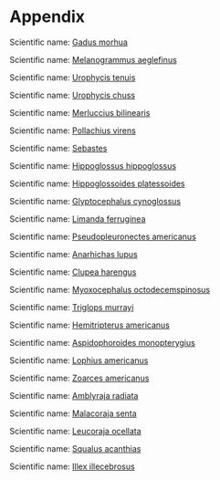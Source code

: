 # Appendix
<!-- This page has been automatically generated: do not edit by hand -->

\index{Morue franche} \index{Atlantic cod} \index{Gadus morhua} 

\index{Gadidae!Gadus morhua} 

Scientific name: [Gadus morhua](http://www.marinespecies.org/aphia.php?p=taxdetails&id=126436) 
 \newline
\begin{minipage}{1.0\textwidth}
 \begin{tabular}{c}
\includegraphics[width=5.5in]{../Figures-Actual/SS10_IDWMap-biomass.pdf} \\ 
\end{tabular} 
\captionof{figure}{Inverse distance weighted distribution of catch biomass (kg/tow) for Atlantic cod.}
\end{minipage} 

\begin{minipage}{1.0\textwidth}
 \begin{tabular}{ccc}
\includegraphics[width=1.8in]{../Figures-Actual/SS10_Stratified-biomass.pdf} & 
\includegraphics[width=1.8in]{../Figures-Actual/SS10_Distribution-usingbiomass.pdf} & 
\includegraphics[width=1.8in]{../Figures-Actual/SS10_BDcorrelations.pdf} \\ 
\end{tabular} 
\captionof{figure}{Stratified random estimates of biomass (kg/tow), D75 and D95 and the correlation between D75 and
biomass of Atlantic cod.}
\end{minipage} 

\begin{minipage}{1.0\textwidth}
 \begin{tabular}{ccc}
\includegraphics[width=1.8in]{../Figures-Actual/SS10_DepthDist.pdf} & 
\includegraphics[width=1.8in]{../Figures-Actual/SS10_TemperatureDist.pdf} & 
\includegraphics[width=1.8in]{../Figures-Actual/SS10_SalinityDist.pdf} \\ 
\end{tabular} 
\captionof{figure}{Catch distribution by depth, temperature and salinity of Atlantic cod.}
\end{minipage} 

\begin{minipage}{1.0\textwidth}
 \begin{tabular}{c}
\includegraphics[width=5in]{../Figures-Actual/SS10_LengthFreq-NAFO.pdf} \\ 
\end{tabular} 
\captionof{figure}{Length frequency distribution in NAFO units 4X and 4VW for Atlantic cod.}
\end{minipage} 

\begin{minipage}{1.0\textwidth}
 \begin{tabular}{c}
\includegraphics[width=5in]{../Figures-Actual/SS10_Condition4X4VW.pdf} \\ 
\end{tabular} 
\captionof{figure}{Average fish condition in NAFO units 4X and 4VW for Atlantic cod.}
\end{minipage} 

\begin{minipage}{1.0\textwidth}
 \begin{tabular}{c}
\includegraphics[width=5in]{../Figures-Actual/SS10_DDHSslopes.pdf} \\ 
\end{tabular} 
\captionof{figure}{DDHS slopes versus median stratum abundance. The last two digits of each stratum number is shown in
the figure for Atlantic cod.}
\end{minipage} 

\clearpage

\index{Aiglefin} \index{Haddock} \index{Melanogrammus aeglefinus} 

\index{Gadidae!Melanogrammus aeglefinus} 

Scientific name: [Melanogrammus aeglefinus](http://www.marinespecies.org/aphia.php?p=taxdetails&id=126437) 
 \newline
\begin{minipage}{1.0\textwidth}
 \begin{tabular}{c}
\includegraphics[width=5.5in]{../Figures-Actual/SS11_IDWMap-biomass.pdf} \\ 
\end{tabular} 
\captionof{figure}{Inverse distance weighted distribution of catch biomass (kg/tow) for Haddock.}
\end{minipage} 

\begin{minipage}{1.0\textwidth}
 \begin{tabular}{ccc}
\includegraphics[width=1.8in]{../Figures-Actual/SS11_Stratified-biomass.pdf} & 
\includegraphics[width=1.8in]{../Figures-Actual/SS11_Distribution-usingbiomass.pdf} & 
\includegraphics[width=1.8in]{../Figures-Actual/SS11_BDcorrelations.pdf} \\ 
\end{tabular} 
\captionof{figure}{Stratified random estimates of biomass (kg/tow), D75 and D95 and the correlation between D75 and
biomass of Haddock.}
\end{minipage} 

\begin{minipage}{1.0\textwidth}
 \begin{tabular}{ccc}
\includegraphics[width=1.8in]{../Figures-Actual/SS11_DepthDist.pdf} & 
\includegraphics[width=1.8in]{../Figures-Actual/SS11_TemperatureDist.pdf} & 
\includegraphics[width=1.8in]{../Figures-Actual/SS11_SalinityDist.pdf} \\ 
\end{tabular} 
\captionof{figure}{Catch distribution by depth, temperature and salinity of Haddock.}
\end{minipage} 

\begin{minipage}{1.0\textwidth}
 \begin{tabular}{c}
\includegraphics[width=5in]{../Figures-Actual/SS11_LengthFreq-NAFO.pdf} \\ 
\end{tabular} 
\captionof{figure}{Length frequency distribution in NAFO units 4X and 4VW for Haddock.}
\end{minipage} 

\begin{minipage}{1.0\textwidth}
 \begin{tabular}{c}
\includegraphics[width=5in]{../Figures-Actual/SS11_Condition4X4VW.pdf} \\ 
\end{tabular} 
\captionof{figure}{Average fish condition in NAFO units 4X and 4VW for Haddock.}
\end{minipage} 

\begin{minipage}{1.0\textwidth}
 \begin{tabular}{c}
\includegraphics[width=5in]{../Figures-Actual/SS11_DDHSslopes.pdf} \\ 
\end{tabular} 
\captionof{figure}{DDHS slopes versus median stratum abundance. The last two digits of each stratum number is shown in
the figure for Haddock.}
\end{minipage} 

\clearpage

\index{Merluche blanche} \index{White hake} \index{Urophycis tenuis} 

\index{Phycidae!Urophycis tenuis} 

Scientific name: [Urophycis tenuis](http://www.marinespecies.org/aphia.php?p=taxdetails&id=126504) 
 \newline
\begin{minipage}{1.0\textwidth}
 \begin{tabular}{c}
\includegraphics[width=5.5in]{../Figures-Actual/SS12_IDWMap-biomass.pdf} \\ 
\end{tabular} 
\captionof{figure}{Inverse distance weighted distribution of catch biomass (kg/tow) for White hake.}
\end{minipage} 

\begin{minipage}{1.0\textwidth}
 \begin{tabular}{ccc}
\includegraphics[width=1.8in]{../Figures-Actual/SS12_Stratified-biomass.pdf} & 
\includegraphics[width=1.8in]{../Figures-Actual/SS12_Distribution-usingbiomass.pdf} & 
\includegraphics[width=1.8in]{../Figures-Actual/SS12_BDcorrelations.pdf} \\ 
\end{tabular} 
\captionof{figure}{Stratified random estimates of biomass (kg/tow), D75 and D95 and the correlation between D75 and
biomass of White hake.}
\end{minipage} 

\begin{minipage}{1.0\textwidth}
 \begin{tabular}{ccc}
\includegraphics[width=1.8in]{../Figures-Actual/SS12_DepthDist.pdf} & 
\includegraphics[width=1.8in]{../Figures-Actual/SS12_TemperatureDist.pdf} & 
\includegraphics[width=1.8in]{../Figures-Actual/SS12_SalinityDist.pdf} \\ 
\end{tabular} 
\captionof{figure}{Catch distribution by depth, temperature and salinity of White hake.}
\end{minipage} 

\begin{minipage}{1.0\textwidth}
 \begin{tabular}{c}
\includegraphics[width=5in]{../Figures-Actual/SS12_LengthFreq-NAFO.pdf} \\ 
\end{tabular} 
\captionof{figure}{Length frequency distribution in NAFO units 4X and 4VW for White hake.}
\end{minipage} 

\begin{minipage}{1.0\textwidth}
 \begin{tabular}{c}
\includegraphics[width=5in]{../Figures-Actual/SS12_Condition4X4VW.pdf} \\ 
\end{tabular} 
\captionof{figure}{Average fish condition in NAFO units 4X and 4VW for White hake.}
\end{minipage} 

\begin{minipage}{1.0\textwidth}
 \begin{tabular}{c}
\includegraphics[width=5in]{../Figures-Actual/SS12_DDHSslopes.pdf} \\ 
\end{tabular} 
\captionof{figure}{DDHS slopes versus median stratum abundance. The last two digits of each stratum number is shown in
the figure for White hake.}
\end{minipage} 

\clearpage

\index{Merluche écureuil} \index{Red hake} \index{Urophycis chuss} 

\index{Phycidae!Urophycis chuss} 

Scientific name: [Urophycis chuss](http://www.marinespecies.org/aphia.php?p=taxdetails&id=126503) 
 \newline
\begin{minipage}{1.0\textwidth}
 \begin{tabular}{c}
\includegraphics[width=5.5in]{../Figures-Actual/SS13_IDWMap-biomass.pdf} \\ 
\end{tabular} 
\captionof{figure}{Inverse distance weighted distribution of catch biomass (kg/tow) for Red hake.}
\end{minipage} 

\begin{minipage}{1.0\textwidth}
 \begin{tabular}{ccc}
\includegraphics[width=1.8in]{../Figures-Actual/SS13_Stratified-biomass.pdf} & 
\includegraphics[width=1.8in]{../Figures-Actual/SS13_Distribution-usingbiomass.pdf} & 
\includegraphics[width=1.8in]{../Figures-Actual/SS13_BDcorrelations.pdf} \\ 
\end{tabular} 
\captionof{figure}{Stratified random estimates of biomass (kg/tow), D75 and D95 and the correlation between D75 and
biomass of Red hake.}
\end{minipage} 

\begin{minipage}{1.0\textwidth}
 \begin{tabular}{ccc}
\includegraphics[width=1.8in]{../Figures-Actual/SS13_DepthDist.pdf} & 
\includegraphics[width=1.8in]{../Figures-Actual/SS13_TemperatureDist.pdf} & 
\includegraphics[width=1.8in]{../Figures-Actual/SS13_SalinityDist.pdf} \\ 
\end{tabular} 
\captionof{figure}{Catch distribution by depth, temperature and salinity of Red hake.}
\end{minipage} 

\begin{minipage}{1.0\textwidth}
 \begin{tabular}{c}
\includegraphics[width=5in]{../Figures-Actual/SS13_LengthFreq-NAFO.pdf} \\ 
\end{tabular} 
\captionof{figure}{Length frequency distribution in NAFO units 4X and 4VW for Red hake.}
\end{minipage} 

\begin{minipage}{1.0\textwidth}
 \begin{tabular}{c}
\includegraphics[width=5in]{../Figures-Actual/SS13_Condition4X4VW.pdf} \\ 
\end{tabular} 
\captionof{figure}{Average fish condition in NAFO units 4X and 4VW for Red hake.}
\end{minipage} 

\begin{minipage}{1.0\textwidth}
 \begin{tabular}{c}
\includegraphics[width=5in]{../Figures-Actual/SS13_DDHSslopes.pdf} \\ 
\end{tabular} 
\captionof{figure}{DDHS slopes versus median stratum abundance. The last two digits of each stratum number is shown in
the figure for Red hake.}
\end{minipage} 

\clearpage

\index{Merlu argenté} \index{Silver hake} \index{Merluccius bilinearis} 

\index{Merlucciidae!Merluccius bilinearis} 

Scientific name: [Merluccius bilinearis](http://www.marinespecies.org/aphia.php?p=taxdetails&id=158962) 
 \newline
\begin{minipage}{1.0\textwidth}
 \begin{tabular}{c}
\includegraphics[width=5.5in]{../Figures-Actual/SS14_IDWMap-biomass.pdf} \\ 
\end{tabular} 
\captionof{figure}{Inverse distance weighted distribution of catch biomass (kg/tow) for Silver hake.}
\end{minipage} 

\begin{minipage}{1.0\textwidth}
 \begin{tabular}{ccc}
\includegraphics[width=1.8in]{../Figures-Actual/SS14_Stratified-biomass.pdf} & 
\includegraphics[width=1.8in]{../Figures-Actual/SS14_Distribution-usingbiomass.pdf} & 
\includegraphics[width=1.8in]{../Figures-Actual/SS14_BDcorrelations.pdf} \\ 
\end{tabular} 
\captionof{figure}{Stratified random estimates of biomass (kg/tow), D75 and D95 and the correlation between D75 and
biomass of Silver hake.}
\end{minipage} 

\begin{minipage}{1.0\textwidth}
 \begin{tabular}{ccc}
\includegraphics[width=1.8in]{../Figures-Actual/SS14_DepthDist.pdf} & 
\includegraphics[width=1.8in]{../Figures-Actual/SS14_TemperatureDist.pdf} & 
\includegraphics[width=1.8in]{../Figures-Actual/SS14_SalinityDist.pdf} \\ 
\end{tabular} 
\captionof{figure}{Catch distribution by depth, temperature and salinity of Silver hake.}
\end{minipage} 

\begin{minipage}{1.0\textwidth}
 \begin{tabular}{c}
\includegraphics[width=5in]{../Figures-Actual/SS14_LengthFreq-NAFO.pdf} \\ 
\end{tabular} 
\captionof{figure}{Length frequency distribution in NAFO units 4X and 4VW for Silver hake.}
\end{minipage} 

\begin{minipage}{1.0\textwidth}
 \begin{tabular}{c}
\includegraphics[width=5in]{../Figures-Actual/SS14_Condition4X4VW.pdf} \\ 
\end{tabular} 
\captionof{figure}{Average fish condition in NAFO units 4X and 4VW for Silver hake.}
\end{minipage} 

\begin{minipage}{1.0\textwidth}
 \begin{tabular}{c}
\includegraphics[width=5in]{../Figures-Actual/SS14_DDHSslopes.pdf} \\ 
\end{tabular} 
\captionof{figure}{DDHS slopes versus median stratum abundance. The last two digits of each stratum number is shown in
the figure for Silver hake.}
\end{minipage} 

\clearpage

\index{Goberge} \index{Pollock} \index{Pollachius virens} 

\index{Gadidae!Pollachius virens} 

Scientific name: [Pollachius virens](http://www.marinespecies.org/aphia.php?p=taxdetails&id=126441) 
 \newline
\begin{minipage}{1.0\textwidth}
 \begin{tabular}{c}
\includegraphics[width=5.5in]{../Figures-Actual/SS16_IDWMap-biomass.pdf} \\ 
\end{tabular} 
\captionof{figure}{Inverse distance weighted distribution of catch biomass (kg/tow) for Pollock.}
\end{minipage} 

\begin{minipage}{1.0\textwidth}
 \begin{tabular}{ccc}
\includegraphics[width=1.8in]{../Figures-Actual/SS16_Stratified-biomass.pdf} & 
\includegraphics[width=1.8in]{../Figures-Actual/SS16_Distribution-usingbiomass.pdf} & 
\includegraphics[width=1.8in]{../Figures-Actual/SS16_BDcorrelations.pdf} \\ 
\end{tabular} 
\captionof{figure}{Stratified random estimates of biomass (kg/tow), D75 and D95 and the correlation between D75 and
biomass of Pollock.}
\end{minipage} 

\begin{minipage}{1.0\textwidth}
 \begin{tabular}{ccc}
\includegraphics[width=1.8in]{../Figures-Actual/SS16_DepthDist.pdf} & 
\includegraphics[width=1.8in]{../Figures-Actual/SS16_TemperatureDist.pdf} & 
\includegraphics[width=1.8in]{../Figures-Actual/SS16_SalinityDist.pdf} \\ 
\end{tabular} 
\captionof{figure}{Catch distribution by depth, temperature and salinity of Pollock.}
\end{minipage} 

\begin{minipage}{1.0\textwidth}
 \begin{tabular}{c}
\includegraphics[width=5in]{../Figures-Actual/SS16_LengthFreq-NAFO.pdf} \\ 
\end{tabular} 
\captionof{figure}{Length frequency distribution in NAFO units 4X and 4VW for Pollock.}
\end{minipage} 

\begin{minipage}{1.0\textwidth}
 \begin{tabular}{c}
\includegraphics[width=5in]{../Figures-Actual/SS16_Condition4X4VW.pdf} \\ 
\end{tabular} 
\captionof{figure}{Average fish condition in NAFO units 4X and 4VW for Pollock.}
\end{minipage} 

\begin{minipage}{1.0\textwidth}
 \begin{tabular}{c}
\includegraphics[width=5in]{../Figures-Actual/SS16_DDHSslopes.pdf} \\ 
\end{tabular} 
\captionof{figure}{DDHS slopes versus median stratum abundance. The last two digits of each stratum number is shown in
the figure for Pollock.}
\end{minipage} 

\clearpage

\index{Sébastes de l'Atlantique} \index{Atlantic redfishes} \index{Sebastes} 

\index{Sebastidae!Sebastes} 

Scientific name: [Sebastes](http://www.marinespecies.org/aphia.php?p=taxdetails&id=126175) 
 \newline
\begin{minipage}{1.0\textwidth}
 \begin{tabular}{c}
\includegraphics[width=5.5in]{../Figures-Actual/SS23_IDWMap-biomass.pdf} \\ 
\end{tabular} 
\captionof{figure}{Inverse distance weighted distribution of catch biomass (kg/tow) for Atlantic redfishes.}
\end{minipage} 

\begin{minipage}{1.0\textwidth}
 \begin{tabular}{ccc}
\includegraphics[width=1.8in]{../Figures-Actual/SS23_Stratified-biomass.pdf} & 
\includegraphics[width=1.8in]{../Figures-Actual/SS23_Distribution-usingbiomass.pdf} & 
\includegraphics[width=1.8in]{../Figures-Actual/SS23_BDcorrelations.pdf} \\ 
\end{tabular} 
\captionof{figure}{Stratified random estimates of biomass (kg/tow), D75 and D95 and the correlation between D75 and
biomass of Atlantic redfishes.}
\end{minipage} 

\begin{minipage}{1.0\textwidth}
 \begin{tabular}{ccc}
\includegraphics[width=1.8in]{../Figures-Actual/SS23_DepthDist.pdf} & 
\includegraphics[width=1.8in]{../Figures-Actual/SS23_TemperatureDist.pdf} & 
\includegraphics[width=1.8in]{../Figures-Actual/SS23_SalinityDist.pdf} \\ 
\end{tabular} 
\captionof{figure}{Catch distribution by depth, temperature and salinity of Atlantic redfishes.}
\end{minipage} 

\begin{minipage}{1.0\textwidth}
 \begin{tabular}{c}
\includegraphics[width=5in]{../Figures-Actual/SS23_LengthFreq-NAFO.pdf} \\ 
\end{tabular} 
\captionof{figure}{Length frequency distribution in NAFO units 4X and 4VW for Atlantic redfishes.}
\end{minipage} 

\begin{minipage}{1.0\textwidth}
 \begin{tabular}{c}
\includegraphics[width=5in]{../Figures-Actual/SS23_Condition4X4VW.pdf} \\ 
\end{tabular} 
\captionof{figure}{Average fish condition in NAFO units 4X and 4VW for Atlantic redfishes.}
\end{minipage} 

\begin{minipage}{1.0\textwidth}
 \begin{tabular}{c}
\includegraphics[width=5in]{../Figures-Actual/SS23_DDHSslopes.pdf} \\ 
\end{tabular} 
\captionof{figure}{DDHS slopes versus median stratum abundance. The last two digits of each stratum number is shown in
the figure for Atlantic redfishes.}
\end{minipage} 

\clearpage

\index{Flétan de l'Atlantique} \index{Atlantic halibut} \index{Hippoglossus hippoglossus} 

\index{Pleuronectidae!Hippoglossus hippoglossus} 

Scientific name: [Hippoglossus hippoglossus](http://www.marinespecies.org/aphia.php?p=taxdetails&id=127138) 
 \newline
\begin{minipage}{1.0\textwidth}
 \begin{tabular}{c}
\includegraphics[width=5.5in]{../Figures-Actual/SS30_IDWMap-biomass.pdf} \\ 
\end{tabular} 
\captionof{figure}{Inverse distance weighted distribution of catch biomass (kg/tow) for Atlantic halibut.}
\end{minipage} 

\begin{minipage}{1.0\textwidth}
 \begin{tabular}{ccc}
\includegraphics[width=1.8in]{../Figures-Actual/SS30_Stratified-biomass.pdf} & 
\includegraphics[width=1.8in]{../Figures-Actual/SS30_Distribution-usingbiomass.pdf} & 
\includegraphics[width=1.8in]{../Figures-Actual/SS30_BDcorrelations.pdf} \\ 
\end{tabular} 
\captionof{figure}{Stratified random estimates of biomass (kg/tow), D75 and D95 and the correlation between D75 and
biomass of Atlantic halibut.}
\end{minipage} 

\begin{minipage}{1.0\textwidth}
 \begin{tabular}{ccc}
\includegraphics[width=1.8in]{../Figures-Actual/SS30_DepthDist.pdf} & 
\includegraphics[width=1.8in]{../Figures-Actual/SS30_TemperatureDist.pdf} & 
\includegraphics[width=1.8in]{../Figures-Actual/SS30_SalinityDist.pdf} \\ 
\end{tabular} 
\captionof{figure}{Catch distribution by depth, temperature and salinity of Atlantic halibut.}
\end{minipage} 

\begin{minipage}{1.0\textwidth}
 \begin{tabular}{c}
\includegraphics[width=5in]{../Figures-Actual/SS30_LengthFreq-NAFO.pdf} \\ 
\end{tabular} 
\captionof{figure}{Length frequency distribution in NAFO units 4X and 4VW for Atlantic halibut.}
\end{minipage} 

\begin{minipage}{1.0\textwidth}
 \begin{tabular}{c}
\includegraphics[width=5in]{../Figures-Actual/SS30_Condition4X4VW.pdf} \\ 
\end{tabular} 
\captionof{figure}{Average fish condition in NAFO units 4X and 4VW for Atlantic halibut.}
\end{minipage} 

\begin{minipage}{1.0\textwidth}
 \begin{tabular}{c}
\includegraphics[width=5in]{../Figures-Actual/SS30_DDHSslopes.pdf} \\ 
\end{tabular} 
\captionof{figure}{DDHS slopes versus median stratum abundance. The last two digits of each stratum number is shown in
the figure for Atlantic halibut.}
\end{minipage} 

\clearpage

\index{Plie canadienne} \index{American plaice} \index{Hippoglossoides platessoides} 

\index{Pleuronectidae!Hippoglossoides platessoides} 

Scientific name: [Hippoglossoides platessoides](http://www.marinespecies.org/aphia.php?p=taxdetails&id=127137) 
 \newline
\begin{minipage}{1.0\textwidth}
 \begin{tabular}{c}
\includegraphics[width=5.5in]{../Figures-Actual/SS40_IDWMap-biomass.pdf} \\ 
\end{tabular} 
\captionof{figure}{Inverse distance weighted distribution of catch biomass (kg/tow) for American plaice.}
\end{minipage} 

\begin{minipage}{1.0\textwidth}
 \begin{tabular}{ccc}
\includegraphics[width=1.8in]{../Figures-Actual/SS40_Stratified-biomass.pdf} & 
\includegraphics[width=1.8in]{../Figures-Actual/SS40_Distribution-usingbiomass.pdf} & 
\includegraphics[width=1.8in]{../Figures-Actual/SS40_BDcorrelations.pdf} \\ 
\end{tabular} 
\captionof{figure}{Stratified random estimates of biomass (kg/tow), D75 and D95 and the correlation between D75 and
biomass of American plaice.}
\end{minipage} 

\begin{minipage}{1.0\textwidth}
 \begin{tabular}{ccc}
\includegraphics[width=1.8in]{../Figures-Actual/SS40_DepthDist.pdf} & 
\includegraphics[width=1.8in]{../Figures-Actual/SS40_TemperatureDist.pdf} & 
\includegraphics[width=1.8in]{../Figures-Actual/SS40_SalinityDist.pdf} \\ 
\end{tabular} 
\captionof{figure}{Catch distribution by depth, temperature and salinity of American plaice.}
\end{minipage} 

\begin{minipage}{1.0\textwidth}
 \begin{tabular}{c}
\includegraphics[width=5in]{../Figures-Actual/SS40_LengthFreq-NAFO.pdf} \\ 
\end{tabular} 
\captionof{figure}{Length frequency distribution in NAFO units 4X and 4VW for American plaice.}
\end{minipage} 

\begin{minipage}{1.0\textwidth}
 \begin{tabular}{c}
\includegraphics[width=5in]{../Figures-Actual/SS40_Condition4X4VW.pdf} \\ 
\end{tabular} 
\captionof{figure}{Average fish condition in NAFO units 4X and 4VW for American plaice.}
\end{minipage} 

\begin{minipage}{1.0\textwidth}
 \begin{tabular}{c}
\includegraphics[width=5in]{../Figures-Actual/SS40_DDHSslopes.pdf} \\ 
\end{tabular} 
\captionof{figure}{DDHS slopes versus median stratum abundance. The last two digits of each stratum number is shown in
the figure for American plaice.}
\end{minipage} 

\clearpage

\index{Plie grise} \index{Witch flounder} \index{Glyptocephalus cynoglossus} 

\index{Pleuronectidae!Glyptocephalus cynoglossus} 

Scientific name: [Glyptocephalus cynoglossus](http://www.marinespecies.org/aphia.php?p=taxdetails&id=127136) 
 \newline
\begin{minipage}{1.0\textwidth}
 \begin{tabular}{c}
\includegraphics[width=5.5in]{../Figures-Actual/SS41_IDWMap-biomass.pdf} \\ 
\end{tabular} 
\captionof{figure}{Inverse distance weighted distribution of catch biomass (kg/tow) for Witch flounder.}
\end{minipage} 

\begin{minipage}{1.0\textwidth}
 \begin{tabular}{ccc}
\includegraphics[width=1.8in]{../Figures-Actual/SS41_Stratified-biomass.pdf} & 
\includegraphics[width=1.8in]{../Figures-Actual/SS41_Distribution-usingbiomass.pdf} & 
\includegraphics[width=1.8in]{../Figures-Actual/SS41_BDcorrelations.pdf} \\ 
\end{tabular} 
\captionof{figure}{Stratified random estimates of biomass (kg/tow), D75 and D95 and the correlation between D75 and
biomass of Witch flounder.}
\end{minipage} 

\begin{minipage}{1.0\textwidth}
 \begin{tabular}{ccc}
\includegraphics[width=1.8in]{../Figures-Actual/SS41_DepthDist.pdf} & 
\includegraphics[width=1.8in]{../Figures-Actual/SS41_TemperatureDist.pdf} & 
\includegraphics[width=1.8in]{../Figures-Actual/SS41_SalinityDist.pdf} \\ 
\end{tabular} 
\captionof{figure}{Catch distribution by depth, temperature and salinity of Witch flounder.}
\end{minipage} 

\begin{minipage}{1.0\textwidth}
 \begin{tabular}{c}
\includegraphics[width=5in]{../Figures-Actual/SS41_LengthFreq-NAFO.pdf} \\ 
\end{tabular} 
\captionof{figure}{Length frequency distribution in NAFO units 4X and 4VW for Witch flounder.}
\end{minipage} 

\begin{minipage}{1.0\textwidth}
 \begin{tabular}{c}
\includegraphics[width=5in]{../Figures-Actual/SS41_Condition4X4VW.pdf} \\ 
\end{tabular} 
\captionof{figure}{Average fish condition in NAFO units 4X and 4VW for Witch flounder.}
\end{minipage} 

\begin{minipage}{1.0\textwidth}
 \begin{tabular}{c}
\includegraphics[width=5in]{../Figures-Actual/SS41_DDHSslopes.pdf} \\ 
\end{tabular} 
\captionof{figure}{DDHS slopes versus median stratum abundance. The last two digits of each stratum number is shown in
the figure for Witch flounder.}
\end{minipage} 

\clearpage

\index{Limande à queue jaune} \index{Yellowtail flounder} \index{Limanda ferruginea} 

\index{Pleuronectidae!Limanda ferruginea} 

Scientific name: [Limanda ferruginea](http://www.marinespecies.org/aphia.php?p=taxdetails&id=158879) 
 \newline
\begin{minipage}{1.0\textwidth}
 \begin{tabular}{c}
\includegraphics[width=5.5in]{../Figures-Actual/SS42_IDWMap-biomass.pdf} \\ 
\end{tabular} 
\captionof{figure}{Inverse distance weighted distribution of catch biomass (kg/tow) for Yellowtail flounder.}
\end{minipage} 

\begin{minipage}{1.0\textwidth}
 \begin{tabular}{ccc}
\includegraphics[width=1.8in]{../Figures-Actual/SS42_Stratified-biomass.pdf} & 
\includegraphics[width=1.8in]{../Figures-Actual/SS42_Distribution-usingbiomass.pdf} & 
\includegraphics[width=1.8in]{../Figures-Actual/SS42_BDcorrelations.pdf} \\ 
\end{tabular} 
\captionof{figure}{Stratified random estimates of biomass (kg/tow), D75 and D95 and the correlation between D75 and
biomass of Yellowtail flounder.}
\end{minipage} 

\begin{minipage}{1.0\textwidth}
 \begin{tabular}{ccc}
\includegraphics[width=1.8in]{../Figures-Actual/SS42_DepthDist.pdf} & 
\includegraphics[width=1.8in]{../Figures-Actual/SS42_TemperatureDist.pdf} & 
\includegraphics[width=1.8in]{../Figures-Actual/SS42_SalinityDist.pdf} \\ 
\end{tabular} 
\captionof{figure}{Catch distribution by depth, temperature and salinity of Yellowtail flounder.}
\end{minipage} 

\begin{minipage}{1.0\textwidth}
 \begin{tabular}{c}
\includegraphics[width=5in]{../Figures-Actual/SS42_LengthFreq-NAFO.pdf} \\ 
\end{tabular} 
\captionof{figure}{Length frequency distribution in NAFO units 4X and 4VW for Yellowtail flounder.}
\end{minipage} 

\begin{minipage}{1.0\textwidth}
 \begin{tabular}{c}
\includegraphics[width=5in]{../Figures-Actual/SS42_Condition4X4VW.pdf} \\ 
\end{tabular} 
\captionof{figure}{Average fish condition in NAFO units 4X and 4VW for Yellowtail flounder.}
\end{minipage} 

\begin{minipage}{1.0\textwidth}
 \begin{tabular}{c}
\includegraphics[width=5in]{../Figures-Actual/SS42_DDHSslopes.pdf} \\ 
\end{tabular} 
\captionof{figure}{DDHS slopes versus median stratum abundance. The last two digits of each stratum number is shown in
the figure for Yellowtail flounder.}
\end{minipage} 

\clearpage

\index{Limande-plie rouge} \index{Winter flounder} \index{Pseudopleuronectes americanus} 

\index{Pleuronectidae!Pseudopleuronectes americanus} 

Scientific name: [Pseudopleuronectes americanus](http://www.marinespecies.org/aphia.php?p=taxdetails&id=158885) 
 \newline
\begin{minipage}{1.0\textwidth}
 \begin{tabular}{c}
\includegraphics[width=5.5in]{../Figures-Actual/SS43_IDWMap-biomass.pdf} \\ 
\end{tabular} 
\captionof{figure}{Inverse distance weighted distribution of catch biomass (kg/tow) for Winter flounder.}
\end{minipage} 

\begin{minipage}{1.0\textwidth}
 \begin{tabular}{ccc}
\includegraphics[width=1.8in]{../Figures-Actual/SS43_Stratified-biomass.pdf} & 
\includegraphics[width=1.8in]{../Figures-Actual/SS43_Distribution-usingbiomass.pdf} & 
\includegraphics[width=1.8in]{../Figures-Actual/SS43_BDcorrelations.pdf} \\ 
\end{tabular} 
\captionof{figure}{Stratified random estimates of biomass (kg/tow), D75 and D95 and the correlation between D75 and
biomass of Winter flounder.}
\end{minipage} 

\begin{minipage}{1.0\textwidth}
 \begin{tabular}{ccc}
\includegraphics[width=1.8in]{../Figures-Actual/SS43_DepthDist.pdf} & 
\includegraphics[width=1.8in]{../Figures-Actual/SS43_TemperatureDist.pdf} & 
\includegraphics[width=1.8in]{../Figures-Actual/SS43_SalinityDist.pdf} \\ 
\end{tabular} 
\captionof{figure}{Catch distribution by depth, temperature and salinity of Winter flounder.}
\end{minipage} 

\begin{minipage}{1.0\textwidth}
 \begin{tabular}{c}
\includegraphics[width=5in]{../Figures-Actual/SS43_LengthFreq-NAFO.pdf} \\ 
\end{tabular} 
\captionof{figure}{Length frequency distribution in NAFO units 4X and 4VW for Winter flounder.}
\end{minipage} 

\begin{minipage}{1.0\textwidth}
 \begin{tabular}{c}
\includegraphics[width=5in]{../Figures-Actual/SS43_Condition4X4VW.pdf} \\ 
\end{tabular} 
\captionof{figure}{Average fish condition in NAFO units 4X and 4VW for Winter flounder.}
\end{minipage} 

\begin{minipage}{1.0\textwidth}
 \begin{tabular}{c}
\includegraphics[width=5in]{../Figures-Actual/SS43_DDHSslopes.pdf} \\ 
\end{tabular} 
\captionof{figure}{DDHS slopes versus median stratum abundance. The last two digits of each stratum number is shown in
the figure for Winter flounder.}
\end{minipage} 

\clearpage

\index{Loup atlantique} \index{Atlantic wolffish} \index{Anarhichas lupus} 

\index{Anarhichadidae!Anarhichas lupus} 

Scientific name: [Anarhichas lupus](http://www.marinespecies.org/aphia.php?p=taxdetails&id=126758) 
 \newline
\begin{minipage}{1.0\textwidth}
 \begin{tabular}{c}
\includegraphics[width=5.5in]{../Figures-Actual/SS50_IDWMap-biomass.pdf} \\ 
\end{tabular} 
\captionof{figure}{Inverse distance weighted distribution of catch biomass (kg/tow) for Atlantic wolffish.}
\end{minipage} 

\begin{minipage}{1.0\textwidth}
 \begin{tabular}{ccc}
\includegraphics[width=1.8in]{../Figures-Actual/SS50_Stratified-biomass.pdf} & 
\includegraphics[width=1.8in]{../Figures-Actual/SS50_Distribution-usingbiomass.pdf} & 
\includegraphics[width=1.8in]{../Figures-Actual/SS50_BDcorrelations.pdf} \\ 
\end{tabular} 
\captionof{figure}{Stratified random estimates of biomass (kg/tow), D75 and D95 and the correlation between D75 and
biomass of Atlantic wolffish.}
\end{minipage} 

\begin{minipage}{1.0\textwidth}
 \begin{tabular}{ccc}
\includegraphics[width=1.8in]{../Figures-Actual/SS50_DepthDist.pdf} & 
\includegraphics[width=1.8in]{../Figures-Actual/SS50_TemperatureDist.pdf} & 
\includegraphics[width=1.8in]{../Figures-Actual/SS50_SalinityDist.pdf} \\ 
\end{tabular} 
\captionof{figure}{Catch distribution by depth, temperature and salinity of Atlantic wolffish.}
\end{minipage} 

\begin{minipage}{1.0\textwidth}
 \begin{tabular}{c}
\includegraphics[width=5in]{../Figures-Actual/SS50_LengthFreq-NAFO.pdf} \\ 
\end{tabular} 
\captionof{figure}{Length frequency distribution in NAFO units 4X and 4VW for Atlantic wolffish.}
\end{minipage} 

\begin{minipage}{1.0\textwidth}
 \begin{tabular}{c}
\includegraphics[width=5in]{../Figures-Actual/SS50_Condition4X4VW.pdf} \\ 
\end{tabular} 
\captionof{figure}{Average fish condition in NAFO units 4X and 4VW for Atlantic wolffish.}
\end{minipage} 

\begin{minipage}{1.0\textwidth}
 \begin{tabular}{c}
\includegraphics[width=5in]{../Figures-Actual/SS50_DDHSslopes.pdf} \\ 
\end{tabular} 
\captionof{figure}{DDHS slopes versus median stratum abundance. The last two digits of each stratum number is shown in
the figure for Atlantic wolffish.}
\end{minipage} 

\clearpage

\index{Hareng de l'Atlantique} \index{Atlantic herring} \index{Clupea harengus} 

\index{Clupeidae!Clupea harengus} 

Scientific name: [Clupea harengus](http://www.marinespecies.org/aphia.php?p=taxdetails&id=126417) 
 \newline
\begin{minipage}{1.0\textwidth}
 \begin{tabular}{c}
\includegraphics[width=5.5in]{../Figures-Actual/SS60_IDWMap-biomass.pdf} \\ 
\end{tabular} 
\captionof{figure}{Inverse distance weighted distribution of catch biomass (kg/tow) for Atlantic herring.}
\end{minipage} 

\begin{minipage}{1.0\textwidth}
 \begin{tabular}{ccc}
\includegraphics[width=1.8in]{../Figures-Actual/SS60_Stratified-biomass.pdf} & 
\includegraphics[width=1.8in]{../Figures-Actual/SS60_Distribution-usingbiomass.pdf} & 
\includegraphics[width=1.8in]{../Figures-Actual/SS60_BDcorrelations.pdf} \\ 
\end{tabular} 
\captionof{figure}{Stratified random estimates of biomass (kg/tow), D75 and D95 and the correlation between D75 and
biomass of Atlantic herring.}
\end{minipage} 

\begin{minipage}{1.0\textwidth}
 \begin{tabular}{ccc}
\includegraphics[width=1.8in]{../Figures-Actual/SS60_DepthDist.pdf} & 
\includegraphics[width=1.8in]{../Figures-Actual/SS60_TemperatureDist.pdf} & 
\includegraphics[width=1.8in]{../Figures-Actual/SS60_SalinityDist.pdf} \\ 
\end{tabular} 
\captionof{figure}{Catch distribution by depth, temperature and salinity of Atlantic herring.}
\end{minipage} 

\begin{minipage}{1.0\textwidth}
 \begin{tabular}{c}
\includegraphics[width=5in]{../Figures-Actual/SS60_LengthFreq-NAFO.pdf} \\ 
\end{tabular} 
\captionof{figure}{Length frequency distribution in NAFO units 4X and 4VW for Atlantic herring.}
\end{minipage} 

\begin{minipage}{1.0\textwidth}
 \begin{tabular}{c}
\includegraphics[width=5in]{../Figures-Actual/SS60_Condition4X4VW.pdf} \\ 
\end{tabular} 
\captionof{figure}{Average fish condition in NAFO units 4X and 4VW for Atlantic herring.}
\end{minipage} 

\begin{minipage}{1.0\textwidth}
 \begin{tabular}{c}
\includegraphics[width=5in]{../Figures-Actual/SS60_DDHSslopes.pdf} \\ 
\end{tabular} 
\captionof{figure}{DDHS slopes versus median stratum abundance. The last two digits of each stratum number is shown in
the figure for Atlantic herring.}
\end{minipage} 

\clearpage

\index{Chaboisseau à dix-huit épines} \index{Longhorn sculpin} \index{Myoxocephalus octodecemspinosus} 

\index{Cottidae!Myoxocephalus octodecemspinosus} 

Scientific name: [Myoxocephalus octodecemspinosus](http://www.marinespecies.org/aphia.php?p=taxdetails&id=159520) 
 \newline
\begin{minipage}{1.0\textwidth}
 \begin{tabular}{c}
\includegraphics[width=5.5in]{../Figures-Actual/SS300_IDWMap-biomass.pdf} \\ 
\end{tabular} 
\captionof{figure}{Inverse distance weighted distribution of catch biomass (kg/tow) for Longhorn sculpin.}
\end{minipage} 

\begin{minipage}{1.0\textwidth}
 \begin{tabular}{ccc}
\includegraphics[width=1.8in]{../Figures-Actual/SS300_Stratified-biomass.pdf} & 
\includegraphics[width=1.8in]{../Figures-Actual/SS300_Distribution-usingbiomass.pdf} & 
\includegraphics[width=1.8in]{../Figures-Actual/SS300_BDcorrelations.pdf} \\ 
\end{tabular} 
\captionof{figure}{Stratified random estimates of biomass (kg/tow), D75 and D95 and the correlation between D75 and
biomass of Longhorn sculpin.}
\end{minipage} 

\begin{minipage}{1.0\textwidth}
 \begin{tabular}{ccc}
\includegraphics[width=1.8in]{../Figures-Actual/SS300_DepthDist.pdf} & 
\includegraphics[width=1.8in]{../Figures-Actual/SS300_TemperatureDist.pdf} & 
\includegraphics[width=1.8in]{../Figures-Actual/SS300_SalinityDist.pdf} \\ 
\end{tabular} 
\captionof{figure}{Catch distribution by depth, temperature and salinity of Longhorn sculpin.}
\end{minipage} 

\begin{minipage}{1.0\textwidth}
 \begin{tabular}{c}
\includegraphics[width=5in]{../Figures-Actual/SS300_LengthFreq-NAFO.pdf} \\ 
\end{tabular} 
\captionof{figure}{Length frequency distribution in NAFO units 4X and 4VW for Longhorn sculpin.}
\end{minipage} 

\begin{minipage}{1.0\textwidth}
 \begin{tabular}{c}
\includegraphics[width=5in]{../Figures-Actual/SS300_Condition4X4VW.pdf} \\ 
\end{tabular} 
\captionof{figure}{Average fish condition in NAFO units 4X and 4VW for Longhorn sculpin.}
\end{minipage} 

\begin{minipage}{1.0\textwidth}
 \begin{tabular}{c}
\includegraphics[width=5in]{../Figures-Actual/SS300_DDHSslopes.pdf} \\ 
\end{tabular} 
\captionof{figure}{DDHS slopes versus median stratum abundance. The last two digits of each stratum number is shown in
the figure for Longhorn sculpin.}
\end{minipage} 

\clearpage

\index{Faux-trigle armé} \index{Moustache sculpin} \index{Triglops murrayi} 

\index{Cottidae!Triglops murrayi} 

Scientific name: [Triglops murrayi](http://www.marinespecies.org/aphia.php?p=taxdetails&id=127205) 
 \newline
\begin{minipage}{1.0\textwidth}
 \begin{tabular}{c}
\includegraphics[width=5.5in]{../Figures-Actual/SS304_IDWMap-biomass.pdf} \\ 
\end{tabular} 
\captionof{figure}{Inverse distance weighted distribution of catch biomass (kg/tow) for Moustache sculpin.}
\end{minipage} 

\begin{minipage}{1.0\textwidth}
 \begin{tabular}{ccc}
\includegraphics[width=1.8in]{../Figures-Actual/SS304_Stratified-biomass.pdf} & 
\includegraphics[width=1.8in]{../Figures-Actual/SS304_Distribution-usingbiomass.pdf} & 
\includegraphics[width=1.8in]{../Figures-Actual/SS304_BDcorrelations.pdf} \\ 
\end{tabular} 
\captionof{figure}{Stratified random estimates of biomass (kg/tow), D75 and D95 and the correlation between D75 and
biomass of Moustache sculpin.}
\end{minipage} 

\begin{minipage}{1.0\textwidth}
 \begin{tabular}{ccc}
\includegraphics[width=1.8in]{../Figures-Actual/SS304_DepthDist.pdf} & 
\includegraphics[width=1.8in]{../Figures-Actual/SS304_TemperatureDist.pdf} & 
\includegraphics[width=1.8in]{../Figures-Actual/SS304_SalinityDist.pdf} \\ 
\end{tabular} 
\captionof{figure}{Catch distribution by depth, temperature and salinity of Moustache sculpin.}
\end{minipage} 

\begin{minipage}{1.0\textwidth}
 \begin{tabular}{c}
\includegraphics[width=5in]{../Figures-Actual/SS304_LengthFreq-NAFO.pdf} \\ 
\end{tabular} 
\captionof{figure}{Length frequency distribution in NAFO units 4X and 4VW for Moustache sculpin.}
\end{minipage} 

\begin{minipage}{1.0\textwidth}
 \begin{tabular}{c}
\includegraphics[width=5in]{../Figures-Actual/SS304_Condition4X4VW.pdf} \\ 
\end{tabular} 
\captionof{figure}{Average fish condition in NAFO units 4X and 4VW for Moustache sculpin.}
\end{minipage} 

\begin{minipage}{1.0\textwidth}
 \begin{tabular}{c}
\includegraphics[width=5in]{../Figures-Actual/SS304_DDHSslopes.pdf} \\ 
\end{tabular} 
\captionof{figure}{DDHS slopes versus median stratum abundance. The last two digits of each stratum number is shown in
the figure for Moustache sculpin.}
\end{minipage} 

\clearpage

\index{Hémitriptère atlantique} \index{Sea raven} \index{Hemitripterus americanus} 

\index{Hemitripteridae!Hemitripterus americanus} 

Scientific name: [Hemitripterus americanus](http://www.marinespecies.org/aphia.php?p=taxdetails&id=159518) 
 \newline
\begin{minipage}{1.0\textwidth}
 \begin{tabular}{c}
\includegraphics[width=5.5in]{../Figures-Actual/SS320_IDWMap-biomass.pdf} \\ 
\end{tabular} 
\captionof{figure}{Inverse distance weighted distribution of catch biomass (kg/tow) for Sea raven.}
\end{minipage} 

\begin{minipage}{1.0\textwidth}
 \begin{tabular}{ccc}
\includegraphics[width=1.8in]{../Figures-Actual/SS320_Stratified-biomass.pdf} & 
\includegraphics[width=1.8in]{../Figures-Actual/SS320_Distribution-usingbiomass.pdf} & 
\includegraphics[width=1.8in]{../Figures-Actual/SS320_BDcorrelations.pdf} \\ 
\end{tabular} 
\captionof{figure}{Stratified random estimates of biomass (kg/tow), D75 and D95 and the correlation between D75 and
biomass of Sea raven.}
\end{minipage} 

\begin{minipage}{1.0\textwidth}
 \begin{tabular}{ccc}
\includegraphics[width=1.8in]{../Figures-Actual/SS320_DepthDist.pdf} & 
\includegraphics[width=1.8in]{../Figures-Actual/SS320_TemperatureDist.pdf} & 
\includegraphics[width=1.8in]{../Figures-Actual/SS320_SalinityDist.pdf} \\ 
\end{tabular} 
\captionof{figure}{Catch distribution by depth, temperature and salinity of Sea raven.}
\end{minipage} 

\begin{minipage}{1.0\textwidth}
 \begin{tabular}{c}
\includegraphics[width=5in]{../Figures-Actual/SS320_LengthFreq-NAFO.pdf} \\ 
\end{tabular} 
\captionof{figure}{Length frequency distribution in NAFO units 4X and 4VW for Sea raven.}
\end{minipage} 

\begin{minipage}{1.0\textwidth}
 \begin{tabular}{c}
\includegraphics[width=5in]{../Figures-Actual/SS320_Condition4X4VW.pdf} \\ 
\end{tabular} 
\captionof{figure}{Average fish condition in NAFO units 4X and 4VW for Sea raven.}
\end{minipage} 

\begin{minipage}{1.0\textwidth}
 \begin{tabular}{c}
\includegraphics[width=5in]{../Figures-Actual/SS320_DDHSslopes.pdf} \\ 
\end{tabular} 
\captionof{figure}{DDHS slopes versus median stratum abundance. The last two digits of each stratum number is shown in
the figure for Sea raven.}
\end{minipage} 

\clearpage

\index{Poisson-alligator atlantique} \index{Alligatorfish} \index{Aspidophoroides monopterygius} 

\index{Agonidae!Aspidophoroides monopterygius} 

Scientific name: [Aspidophoroides monopterygius](http://www.marinespecies.org/aphia.php?p=taxdetails&id=159459) 
 \newline
\begin{minipage}{1.0\textwidth}
 \begin{tabular}{c}
\includegraphics[width=5.5in]{../Figures-Actual/SS340_IDWMap-biomass.pdf} \\ 
\end{tabular} 
\captionof{figure}{Inverse distance weighted distribution of catch biomass (kg/tow) for Alligatorfish.}
\end{minipage} 

\begin{minipage}{1.0\textwidth}
 \begin{tabular}{ccc}
\includegraphics[width=1.8in]{../Figures-Actual/SS340_Stratified-biomass.pdf} & 
\includegraphics[width=1.8in]{../Figures-Actual/SS340_Distribution-usingbiomass.pdf} & 
\includegraphics[width=1.8in]{../Figures-Actual/SS340_BDcorrelations.pdf} \\ 
\end{tabular} 
\captionof{figure}{Stratified random estimates of biomass (kg/tow), D75 and D95 and the correlation between D75 and
biomass of Alligatorfish.}
\end{minipage} 

\begin{minipage}{1.0\textwidth}
 \begin{tabular}{ccc}
\includegraphics[width=1.8in]{../Figures-Actual/SS340_DepthDist.pdf} & 
\includegraphics[width=1.8in]{../Figures-Actual/SS340_TemperatureDist.pdf} & 
\includegraphics[width=1.8in]{../Figures-Actual/SS340_SalinityDist.pdf} \\ 
\end{tabular} 
\captionof{figure}{Catch distribution by depth, temperature and salinity of Alligatorfish.}
\end{minipage} 

\begin{minipage}{1.0\textwidth}
 \begin{tabular}{c}
\includegraphics[width=5in]{../Figures-Actual/SS340_LengthFreq-NAFO.pdf} \\ 
\end{tabular} 
\captionof{figure}{Length frequency distribution in NAFO units 4X and 4VW for Alligatorfish.}
\end{minipage} 

\begin{minipage}{1.0\textwidth}
 \begin{tabular}{c}
\includegraphics[width=5in]{../Figures-Actual/SS340_Condition4X4VW.pdf} \\ 
\end{tabular} 
\captionof{figure}{Average fish condition in NAFO units 4X and 4VW for Alligatorfish.}
\end{minipage} 

\begin{minipage}{1.0\textwidth}
 \begin{tabular}{c}
\includegraphics[width=5in]{../Figures-Actual/SS340_DDHSslopes.pdf} \\ 
\end{tabular} 
\captionof{figure}{DDHS slopes versus median stratum abundance. The last two digits of each stratum number is shown in
the figure for Alligatorfish.}
\end{minipage} 

\clearpage

\index{Baudroie d'Amérique} \index{Monkfish} \index{Lophius americanus} 

\index{Lophiidae!Lophius americanus} 

Scientific name: [Lophius americanus](http://www.marinespecies.org/aphia.php?p=taxdetails&id=159184) 
 \newline
\begin{minipage}{1.0\textwidth}
 \begin{tabular}{c}
\includegraphics[width=5.5in]{../Figures-Actual/SS400_IDWMap-biomass.pdf} \\ 
\end{tabular} 
\captionof{figure}{Inverse distance weighted distribution of catch biomass (kg/tow) for Monkfish.}
\end{minipage} 

\begin{minipage}{1.0\textwidth}
 \begin{tabular}{ccc}
\includegraphics[width=1.8in]{../Figures-Actual/SS400_Stratified-biomass.pdf} & 
\includegraphics[width=1.8in]{../Figures-Actual/SS400_Distribution-usingbiomass.pdf} & 
\includegraphics[width=1.8in]{../Figures-Actual/SS400_BDcorrelations.pdf} \\ 
\end{tabular} 
\captionof{figure}{Stratified random estimates of biomass (kg/tow), D75 and D95 and the correlation between D75 and
biomass of Monkfish.}
\end{minipage} 

\begin{minipage}{1.0\textwidth}
 \begin{tabular}{ccc}
\includegraphics[width=1.8in]{../Figures-Actual/SS400_DepthDist.pdf} & 
\includegraphics[width=1.8in]{../Figures-Actual/SS400_TemperatureDist.pdf} & 
\includegraphics[width=1.8in]{../Figures-Actual/SS400_SalinityDist.pdf} \\ 
\end{tabular} 
\captionof{figure}{Catch distribution by depth, temperature and salinity of Monkfish.}
\end{minipage} 

\begin{minipage}{1.0\textwidth}
 \begin{tabular}{c}
\includegraphics[width=5in]{../Figures-Actual/SS400_LengthFreq-NAFO.pdf} \\ 
\end{tabular} 
\captionof{figure}{Length frequency distribution in NAFO units 4X and 4VW for Monkfish.}
\end{minipage} 

\begin{minipage}{1.0\textwidth}
 \begin{tabular}{c}
\includegraphics[width=5in]{../Figures-Actual/SS400_Condition4X4VW.pdf} \\ 
\end{tabular} 
\captionof{figure}{Average fish condition in NAFO units 4X and 4VW for Monkfish.}
\end{minipage} 

\begin{minipage}{1.0\textwidth}
 \begin{tabular}{c}
\includegraphics[width=5in]{../Figures-Actual/SS400_DDHSslopes.pdf} \\ 
\end{tabular} 
\captionof{figure}{DDHS slopes versus median stratum abundance. The last two digits of each stratum number is shown in
the figure for Monkfish.}
\end{minipage} 

\clearpage

\index{Loquette d'Amérique} \index{Ocean pout} \index{Zoarces americanus} 

\index{Zoarcidae!Zoarces americanus} 

Scientific name: [Zoarces americanus](http://www.marinespecies.org/aphia.php?p=taxdetails&id=159267) 
 \newline
\begin{minipage}{1.0\textwidth}
 \begin{tabular}{c}
\includegraphics[width=5.5in]{../Figures-Actual/SS640_IDWMap-biomass.pdf} \\ 
\end{tabular} 
\captionof{figure}{Inverse distance weighted distribution of catch biomass (kg/tow) for Ocean pout.}
\end{minipage} 

\begin{minipage}{1.0\textwidth}
 \begin{tabular}{ccc}
\includegraphics[width=1.8in]{../Figures-Actual/SS640_Stratified-biomass.pdf} & 
\includegraphics[width=1.8in]{../Figures-Actual/SS640_Distribution-usingbiomass.pdf} & 
\includegraphics[width=1.8in]{../Figures-Actual/SS640_BDcorrelations.pdf} \\ 
\end{tabular} 
\captionof{figure}{Stratified random estimates of biomass (kg/tow), D75 and D95 and the correlation between D75 and
biomass of Ocean pout.}
\end{minipage} 

\begin{minipage}{1.0\textwidth}
 \begin{tabular}{ccc}
\includegraphics[width=1.8in]{../Figures-Actual/SS640_DepthDist.pdf} & 
\includegraphics[width=1.8in]{../Figures-Actual/SS640_TemperatureDist.pdf} & 
\includegraphics[width=1.8in]{../Figures-Actual/SS640_SalinityDist.pdf} \\ 
\end{tabular} 
\captionof{figure}{Catch distribution by depth, temperature and salinity of Ocean pout.}
\end{minipage} 

\begin{minipage}{1.0\textwidth}
 \begin{tabular}{c}
\includegraphics[width=5in]{../Figures-Actual/SS640_LengthFreq-NAFO.pdf} \\ 
\end{tabular} 
\captionof{figure}{Length frequency distribution in NAFO units 4X and 4VW for Ocean pout.}
\end{minipage} 

\begin{minipage}{1.0\textwidth}
 \begin{tabular}{c}
\includegraphics[width=5in]{../Figures-Actual/SS640_Condition4X4VW.pdf} \\ 
\end{tabular} 
\captionof{figure}{Average fish condition in NAFO units 4X and 4VW for Ocean pout.}
\end{minipage} 

\begin{minipage}{1.0\textwidth}
 \begin{tabular}{c}
\includegraphics[width=5in]{../Figures-Actual/SS640_DDHSslopes.pdf} \\ 
\end{tabular} 
\captionof{figure}{DDHS slopes versus median stratum abundance. The last two digits of each stratum number is shown in
the figure for Ocean pout.}
\end{minipage} 

\clearpage

\index{Raie épineuse} \index{Thorny skate} \index{Amblyraja radiata} 

\index{Rajidae!Amblyraja radiata} 

Scientific name: [Amblyraja radiata](http://www.marinespecies.org/aphia.php?p=taxdetails&id=105865) 
 \newline
\begin{minipage}{1.0\textwidth}
 \begin{tabular}{c}
\includegraphics[width=5.5in]{../Figures-Actual/SS201_IDWMap-biomass.pdf} \\ 
\end{tabular} 
\captionof{figure}{Inverse distance weighted distribution of catch biomass (kg/tow) for Thorny skate.}
\end{minipage} 

\begin{minipage}{1.0\textwidth}
 \begin{tabular}{ccc}
\includegraphics[width=1.8in]{../Figures-Actual/SS201_Stratified-biomass.pdf} & 
\includegraphics[width=1.8in]{../Figures-Actual/SS201_Distribution-usingbiomass.pdf} & 
\includegraphics[width=1.8in]{../Figures-Actual/SS201_BDcorrelations.pdf} \\ 
\end{tabular} 
\captionof{figure}{Stratified random estimates of biomass (kg/tow), D75 and D95 and the correlation between D75 and
biomass of Thorny skate.}
\end{minipage} 

\begin{minipage}{1.0\textwidth}
 \begin{tabular}{ccc}
\includegraphics[width=1.8in]{../Figures-Actual/SS201_DepthDist.pdf} & 
\includegraphics[width=1.8in]{../Figures-Actual/SS201_TemperatureDist.pdf} & 
\includegraphics[width=1.8in]{../Figures-Actual/SS201_SalinityDist.pdf} \\ 
\end{tabular} 
\captionof{figure}{Catch distribution by depth, temperature and salinity of Thorny skate.}
\end{minipage} 

\begin{minipage}{1.0\textwidth}
 \begin{tabular}{c}
\includegraphics[width=5in]{../Figures-Actual/SS201_LengthFreq-NAFO.pdf} \\ 
\end{tabular} 
\captionof{figure}{Length frequency distribution in NAFO units 4X and 4VW for Thorny skate.}
\end{minipage} 

\begin{minipage}{1.0\textwidth}
 \begin{tabular}{c}
\includegraphics[width=5in]{../Figures-Actual/SS201_Condition4X4VW.pdf} \\ 
\end{tabular} 
\captionof{figure}{Average fish condition in NAFO units 4X and 4VW for Thorny skate.}
\end{minipage} 

\begin{minipage}{1.0\textwidth}
 \begin{tabular}{c}
\includegraphics[width=5in]{../Figures-Actual/SS201_DDHSslopes.pdf} \\ 
\end{tabular} 
\captionof{figure}{DDHS slopes versus median stratum abundance. The last two digits of each stratum number is shown in
the figure for Thorny skate.}
\end{minipage} 

\clearpage

\index{Raie lisse} \index{Smooth skate} \index{Malacoraja senta} 

\index{Rajidae!Malacoraja senta} 

Scientific name: [Malacoraja senta](http://www.marinespecies.org/aphia.php?p=taxdetails&id=158554) 
 \newline
\begin{minipage}{1.0\textwidth}
 \begin{tabular}{c}
\includegraphics[width=5.5in]{../Figures-Actual/SS202_IDWMap-biomass.pdf} \\ 
\end{tabular} 
\captionof{figure}{Inverse distance weighted distribution of catch biomass (kg/tow) for Smooth skate.}
\end{minipage} 

\begin{minipage}{1.0\textwidth}
 \begin{tabular}{ccc}
\includegraphics[width=1.8in]{../Figures-Actual/SS202_Stratified-biomass.pdf} & 
\includegraphics[width=1.8in]{../Figures-Actual/SS202_Distribution-usingbiomass.pdf} & 
\includegraphics[width=1.8in]{../Figures-Actual/SS202_BDcorrelations.pdf} \\ 
\end{tabular} 
\captionof{figure}{Stratified random estimates of biomass (kg/tow), D75 and D95 and the correlation between D75 and
biomass of Smooth skate.}
\end{minipage} 

\begin{minipage}{1.0\textwidth}
 \begin{tabular}{ccc}
\includegraphics[width=1.8in]{../Figures-Actual/SS202_DepthDist.pdf} & 
\includegraphics[width=1.8in]{../Figures-Actual/SS202_TemperatureDist.pdf} & 
\includegraphics[width=1.8in]{../Figures-Actual/SS202_SalinityDist.pdf} \\ 
\end{tabular} 
\captionof{figure}{Catch distribution by depth, temperature and salinity of Smooth skate.}
\end{minipage} 

\begin{minipage}{1.0\textwidth}
 \begin{tabular}{c}
\includegraphics[width=5in]{../Figures-Actual/SS202_LengthFreq-NAFO.pdf} \\ 
\end{tabular} 
\captionof{figure}{Length frequency distribution in NAFO units 4X and 4VW for Smooth skate.}
\end{minipage} 

\begin{minipage}{1.0\textwidth}
 \begin{tabular}{c}
\includegraphics[width=5in]{../Figures-Actual/SS202_Condition4X4VW.pdf} \\ 
\end{tabular} 
\captionof{figure}{Average fish condition in NAFO units 4X and 4VW for Smooth skate.}
\end{minipage} 

\begin{minipage}{1.0\textwidth}
 \begin{tabular}{c}
\includegraphics[width=5in]{../Figures-Actual/SS202_DDHSslopes.pdf} \\ 
\end{tabular} 
\captionof{figure}{DDHS slopes versus median stratum abundance. The last two digits of each stratum number is shown in
the figure for Smooth skate.}
\end{minipage} 

\clearpage

\index{Raie tachetée} \index{Winter skate} \index{Leucoraja ocellata} 

\index{Rajidae!Leucoraja ocellata} 

Scientific name: [Leucoraja ocellata](http://www.marinespecies.org/aphia.php?p=taxdetails&id=158553) 
 \newline
\begin{minipage}{1.0\textwidth}
 \begin{tabular}{c}
\includegraphics[width=5.5in]{../Figures-Actual/SS204_IDWMap-biomass.pdf} \\ 
\end{tabular} 
\captionof{figure}{Inverse distance weighted distribution of catch biomass (kg/tow) for Winter skate.}
\end{minipage} 

\begin{minipage}{1.0\textwidth}
 \begin{tabular}{ccc}
\includegraphics[width=1.8in]{../Figures-Actual/SS204_Stratified-biomass.pdf} & 
\includegraphics[width=1.8in]{../Figures-Actual/SS204_Distribution-usingbiomass.pdf} & 
\includegraphics[width=1.8in]{../Figures-Actual/SS204_BDcorrelations.pdf} \\ 
\end{tabular} 
\captionof{figure}{Stratified random estimates of biomass (kg/tow), D75 and D95 and the correlation between D75 and
biomass of Winter skate.}
\end{minipage} 

\begin{minipage}{1.0\textwidth}
 \begin{tabular}{ccc}
\includegraphics[width=1.8in]{../Figures-Actual/SS204_DepthDist.pdf} & 
\includegraphics[width=1.8in]{../Figures-Actual/SS204_TemperatureDist.pdf} & 
\includegraphics[width=1.8in]{../Figures-Actual/SS204_SalinityDist.pdf} \\ 
\end{tabular} 
\captionof{figure}{Catch distribution by depth, temperature and salinity of Winter skate.}
\end{minipage} 

\begin{minipage}{1.0\textwidth}
 \begin{tabular}{c}
\includegraphics[width=5in]{../Figures-Actual/SS204_LengthFreq-NAFO.pdf} \\ 
\end{tabular} 
\captionof{figure}{Length frequency distribution in NAFO units 4X and 4VW for Winter skate.}
\end{minipage} 

\begin{minipage}{1.0\textwidth}
 \begin{tabular}{c}
\includegraphics[width=5in]{../Figures-Actual/SS204_Condition4X4VW.pdf} \\ 
\end{tabular} 
\captionof{figure}{Average fish condition in NAFO units 4X and 4VW for Winter skate.}
\end{minipage} 

\begin{minipage}{1.0\textwidth}
 \begin{tabular}{c}
\includegraphics[width=5in]{../Figures-Actual/SS204_DDHSslopes.pdf} \\ 
\end{tabular} 
\captionof{figure}{DDHS slopes versus median stratum abundance. The last two digits of each stratum number is shown in
the figure for Winter skate.}
\end{minipage} 

\clearpage

\index{Aiguillat commun} \index{Picked dogfish} \index{Squalus acanthias} 

\index{Squalidae!Squalus acanthias} 

Scientific name: [Squalus acanthias](http://www.marinespecies.org/aphia.php?p=taxdetails&id=105923) 
 \newline
\begin{minipage}{1.0\textwidth}
 \begin{tabular}{c}
\includegraphics[width=5.5in]{../Figures-Actual/SS220_IDWMap-biomass.pdf} \\ 
\end{tabular} 
\captionof{figure}{Inverse distance weighted distribution of catch biomass (kg/tow) for Picked dogfish.}
\end{minipage} 

\begin{minipage}{1.0\textwidth}
 \begin{tabular}{ccc}
\includegraphics[width=1.8in]{../Figures-Actual/SS220_Stratified-biomass.pdf} & 
\includegraphics[width=1.8in]{../Figures-Actual/SS220_Distribution-usingbiomass.pdf} & 
\includegraphics[width=1.8in]{../Figures-Actual/SS220_BDcorrelations.pdf} \\ 
\end{tabular} 
\captionof{figure}{Stratified random estimates of biomass (kg/tow), D75 and D95 and the correlation between D75 and
biomass of Picked dogfish.}
\end{minipage} 

\begin{minipage}{1.0\textwidth}
 \begin{tabular}{ccc}
\includegraphics[width=1.8in]{../Figures-Actual/SS220_DepthDist.pdf} & 
\includegraphics[width=1.8in]{../Figures-Actual/SS220_TemperatureDist.pdf} & 
\includegraphics[width=1.8in]{../Figures-Actual/SS220_SalinityDist.pdf} \\ 
\end{tabular} 
\captionof{figure}{Catch distribution by depth, temperature and salinity of Picked dogfish.}
\end{minipage} 

\begin{minipage}{1.0\textwidth}
 \begin{tabular}{c}
\includegraphics[width=5in]{../Figures-Actual/SS220_LengthFreq-NAFO.pdf} \\ 
\end{tabular} 
\captionof{figure}{Length frequency distribution in NAFO units 4X and 4VW for Picked dogfish.}
\end{minipage} 

\begin{minipage}{1.0\textwidth}
 \begin{tabular}{c}
\includegraphics[width=5in]{../Figures-Actual/SS220_Condition4X4VW.pdf} \\ 
\end{tabular} 
\captionof{figure}{Average fish condition in NAFO units 4X and 4VW for Picked dogfish.}
\end{minipage} 

\begin{minipage}{1.0\textwidth}
 \begin{tabular}{c}
\includegraphics[width=5in]{../Figures-Actual/SS220_DDHSslopes.pdf} \\ 
\end{tabular} 
\captionof{figure}{DDHS slopes versus median stratum abundance. The last two digits of each stratum number is shown in
the figure for Picked dogfish.}
\end{minipage} 

\clearpage

\index{Encornet rouge nordique} \index{Northern shortfin squid} \index{Illex illecebrosus} 

\index{Ommastrephidae!Illex illecebrosus} 

Scientific name: [Illex illecebrosus](http://www.marinespecies.org/aphia.php?p=taxdetails&id=153087) 
 \newline
\begin{minipage}{1.0\textwidth}
 \begin{tabular}{c}
\includegraphics[width=5.5in]{../Figures-Actual/SS4511_IDWMap-biomass.pdf} \\ 
\end{tabular} 
\captionof{figure}{Inverse distance weighted distribution of catch biomass (kg/tow) for Northern shortfin squid.}
\end{minipage} 

\begin{minipage}{1.0\textwidth}
 \begin{tabular}{ccc}
\includegraphics[width=1.8in]{../Figures-Actual/SS4511_Stratified-biomass.pdf} & 
\includegraphics[width=1.8in]{../Figures-Actual/SS4511_Distribution-usingbiomass.pdf} & 
\includegraphics[width=1.8in]{../Figures-Actual/SS4511_BDcorrelations.pdf} \\ 
\end{tabular} 
\captionof{figure}{Stratified random estimates of biomass (kg/tow), D75 and D95 and the correlation between D75 and
biomass of Northern shortfin squid.}
\end{minipage} 

\begin{minipage}{1.0\textwidth}
 \begin{tabular}{ccc}
\includegraphics[width=1.8in]{../Figures-Actual/SS4511_DepthDist.pdf} & 
\includegraphics[width=1.8in]{../Figures-Actual/SS4511_TemperatureDist.pdf} & 
\includegraphics[width=1.8in]{../Figures-Actual/SS4511_SalinityDist.pdf} \\ 
\end{tabular} 
\captionof{figure}{Catch distribution by depth, temperature and salinity of Northern shortfin squid.}
\end{minipage} 

\begin{minipage}{1.0\textwidth}
 \begin{tabular}{c}
\includegraphics[width=5in]{../Figures-Actual/SS4511_LengthFreq-NAFO.pdf} \\ 
\end{tabular} 
\captionof{figure}{Length frequency distribution in NAFO units 4X and 4VW for Northern shortfin squid.}
\end{minipage} 

\begin{minipage}{1.0\textwidth}
 \begin{tabular}{c}
\includegraphics[width=5in]{../Figures-Actual/SS4511_Condition4X4VW.pdf} \\ 
\end{tabular} 
\captionof{figure}{Average fish condition in NAFO units 4X and 4VW for Northern shortfin squid.}
\end{minipage} 

\begin{minipage}{1.0\textwidth}
 \begin{tabular}{c}
\includegraphics[width=5in]{../Figures-Actual/SS4511_DDHSslopes.pdf} \\ 
\end{tabular} 
\captionof{figure}{DDHS slopes versus median stratum abundance. The last two digits of each stratum number is shown in
the figure for Northern shortfin squid.}
\end{minipage} 

\clearpage

\printindex 

